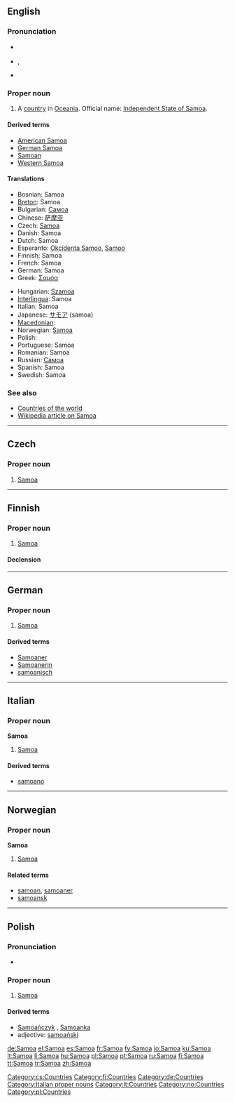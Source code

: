 {{also|samoa}}
==English==

===Pronunciation===
* {{a|UK}} {{IPA|/səˈməʊ.ə/}}
* {{a|US}} {{enPR|sə-mō'ə}}, {{IPA|/səˈmoʊ.ə/}}
* {{audio|en-us-Samoa.ogg|Audio (US)}}

===Proper noun===
{{en-proper  noun}}

# A [[country]] in [[Oceania]]. Official name: [[Independent State of Samoa]].

====Derived terms====
* [[American Samoa]]
* [[German Samoa]]
* [[Samoan]]
* [[Western Samoa]]

====Translations====
{{trans-top|Independent State of Samoa}}
* Bosnian: Samoa {{f}}
* [[Breton]]: Samoa
* Bulgarian: [[Самоа]]
* Chinese: [[萨摩亚]]
* Czech: [[#Czech|Samoa]]
* Danish: Samoa
* Dutch: Samoa
* Esperanto: [[Okcidenta Samoo]], [[Samoo]]
* Finnish: Samoa
* French: Samoa
* German: Samoa
* Greek: [[Σαμόα]] {{f}}
{{trans-mid}}
* Hungarian: [[Szamoa]]
* [[Interlingua]]: Samoa
* Italian: Samoa
* Japanese: [[サモア]] (samoa)
* [[Macedonian]]: {{t|mk|Самоа|f|tr=Samóa|sc=Cyrl}}
* Norwegian: [[#Norwegian|Samoa]]
* Polish: {{l|pl|Samoa}} {{n}}
* Portuguese: Samoa
* Romanian: Samoa {{f}}
* Russian: [[Самоа]]
* Spanish: Samoa
* Swedish: Samoa
{{trans-bottom}}

===See also===
* [[Appendix:Countries of the world|Countries of the world]]
* [[w:Samoa|Wikipedia article on Samoa]]

----

==Czech==

===Proper noun===
{{cs-proper noun|g=}}

# [[#English|Samoa]]

[[Category:cs:Countries]]

----

==Finnish==
{{wikipedia|lang=fi}}

===Proper noun===
{{infl|fi|proper noun}}

# [[#English|Samoa]]

====Declension====
{{fi-decl-koira|Samo|np=1}}

[[Category:fi:Countries]]

----

==German==
{{wikipedia|lang=de}}

===Proper noun===
{{infl|de|proper noun|g=n}}

# [[#English|Samoa]]

====Derived terms====
* [[Samoaner]]
* [[Samoanerin]]
* [[samoanisch]]

[[Category:de:Countries]]

----

==Italian==
{{wikipedia|lang=it}}

===Proper noun===
'''Samoa''' {{f}}

# [[#English|Samoa]]

====Derived terms====
* [[samoano]]

[[Category:Italian proper nouns]]
[[Category:it:Countries]]

----

==Norwegian==

===Proper noun===
'''Samoa'''

# [[#English|Samoa]]

====Related terms====
* [[samoan]], [[samoaner]]
* [[samoansk]]

[[Category:no:Countries]]

----

==Polish==

===Pronunciation===
* {{IPA|/saˈmɔa/|lang=pl}}

===Proper noun===
{{infl|pl|proper noun|g=n}}

# [[#English|Samoa]]

====Derived terms====
* [[Samoańczyk]] {{m}}, [[Samoanka]] {{f}}
* adjective: [[samoański]]

[[Category:pl:Countries]]

[[de:Samoa]]
[[el:Samoa]]
[[es:Samoa]]
[[fr:Samoa]]
[[fy:Samoa]]
[[io:Samoa]]
[[ku:Samoa]]
[[lt:Samoa]]
[[li:Samoa]]
[[hu:Samoa]]
[[pl:Samoa]]
[[pt:Samoa]]
[[ru:Samoa]]
[[fi:Samoa]]
[[tt:Samoa]]
[[tr:Samoa]]
[[zh:Samoa]]